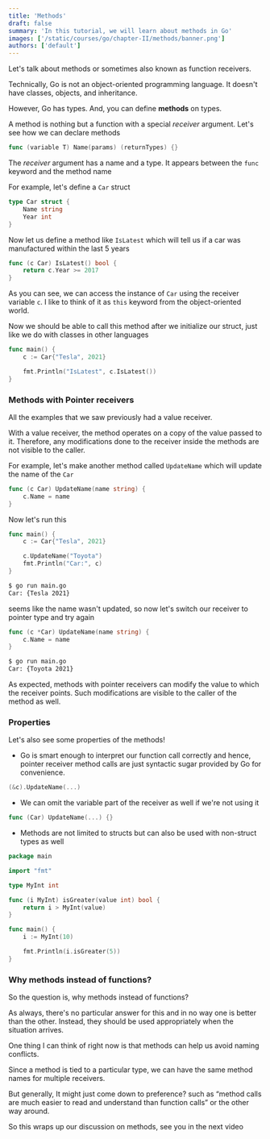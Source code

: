 ```yaml
---
title: 'Methods'
draft: false
summary: 'In this tutorial, we will learn about methods in Go'
images: ['/static/courses/go/chapter-II/methods/banner.png']
authors: ['default']
---
```


Let's talk about methods or sometimes also known as function receivers.

Technically, Go is not an object-oriented programming language. It doesn't have classes, objects, and inheritance.

However, Go has types. And, you can define **methods** on types.

A method is nothing but a function with a special _receiver_ argument. Let's see how we can declare methods

```go
func (variable T) Name(params) (returnTypes) {}
```

The _receiver_ argument has a name and a type. It appears between the `func` keyword and the method name

For example, let's define a `Car` struct

```go
type Car struct {
	Name string
	Year int
}
```

Now let us define a method like `IsLatest` which will tell us if a car was manufactured within the last 5 years

```go
func (c Car) IsLatest() bool {
	return c.Year >= 2017
}
```

As you can see, we can access the instance of `Car` using the receiver variable `c`. I like to think of it as `this` keyword from the object-oriented world.

Now we should be able to call this method after we initialize our struct, just like we do with classes in other languages

```go
func main() {
	c := Car{"Tesla", 2021}

	fmt.Println("IsLatest", c.IsLatest())
}
```

### Methods with Pointer receivers

All the examples that we saw previously had a value receiver.

With a value receiver, the method operates on a copy of the value passed to it. Therefore, any modifications done to the receiver inside the methods are not visible to the caller.

For example, let's make another method called `UpdateName` which will update the name of the `Car`

```go
func (c Car) UpdateName(name string) {
	c.Name = name
}
```

Now let's run this

```go
func main() {
	c := Car{"Tesla", 2021}

	c.UpdateName("Toyota")
	fmt.Println("Car:", c)
}
```

```bash
$ go run main.go
Car: {Tesla 2021}
```

seems like the name wasn't updated, so now let's switch our receiver to pointer type and try again

```go
func (c *Car) UpdateName(name string) {
	c.Name = name
}
```

```bash
$ go run main.go
Car: {Toyota 2021}
```

As expected, methods with pointer receivers can modify the value to which the receiver points. Such modifications are visible to the caller of the method as well.

### Properties

Let's also see some properties of the methods!

- Go is smart enough to interpret our function call correctly and hence, pointer receiver method calls are just syntactic sugar provided by Go for convenience.

```go
(&c).UpdateName(...)
```

- We can omit the variable part of the receiver as well if we're not using it

```go
func (Car) UpdateName(...) {}
```

- Methods are not limited to structs but can also be used with non-struct types as well

```go
package main

import "fmt"

type MyInt int

func (i MyInt) isGreater(value int) bool {
	return i > MyInt(value)
}

func main() {
	i := MyInt(10)

	fmt.Println(i.isGreater(5))
}
```

### Why methods instead of functions?

So the question is, why methods instead of functions?

As always, there's no particular answer for this and in no way one is better than the other. Instead, they should be used appropriately when the situation arrives.

One thing I can think of right now is that methods can help us avoid naming conflicts.

Since a method is tied to a particular type, we can have the same method names for multiple receivers.

But generally, It might just come down to preference? such as “method calls are much easier to read and understand than function calls” or the other way around.

So this wraps up our discussion on methods, see you in the next video
